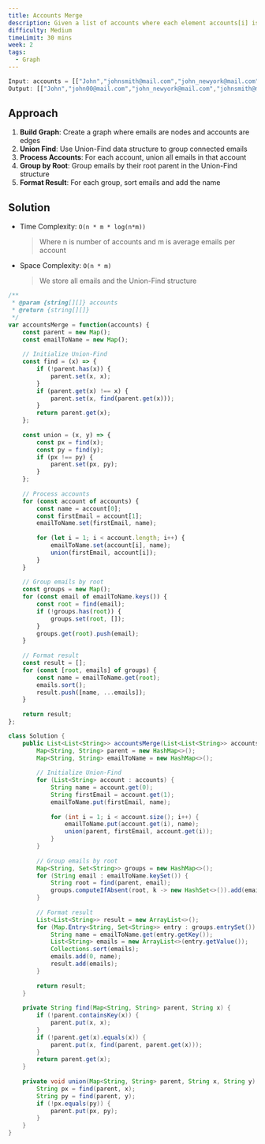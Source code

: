 ```yaml
---
title: Accounts Merge
description: Given a list of accounts where each element accounts[i] is a list of strings, where the first element accounts[i][0] is a name, and the rest of the elements are emails representing emails of the account.
difficulty: Medium
timeLimit: 30 mins
week: 2
tags:
  - Graph
---
```


```js title="Example"
Input: accounts = [["John","johnsmith@mail.com","john_newyork@mail.com"],["John","johnsmith@mail.com","john00@mail.com"],["Mary","mary@mail.com"],["John","johnnybravo@mail.com"]]
Output: [["John","john00@mail.com","john_newyork@mail.com","johnsmith@mail.com"],["John","johnnybravo@mail.com"],["Mary","mary@mail.com"]]
```

## Approach

1. **Build Graph**: Create a graph where emails are nodes and accounts are edges
2. **Union Find**: Use Union-Find data structure to group connected emails
3. **Process Accounts**: For each account, union all emails in that account
4. **Group by Root**: Group emails by their root parent in the Union-Find structure
5. **Format Result**: For each group, sort emails and add the name

## Solution

- Time Complexity: `O(n * m * log(n*m))`
  > Where n is number of accounts and m is average emails per account
- Space Complexity: `O(n * m)`
  > We store all emails and the Union-Find structure

```js tab="JavaScript"
/**
 * @param {string[][]} accounts
 * @return {string[][]}
 */
var accountsMerge = function(accounts) {
    const parent = new Map();
    const emailToName = new Map();
    
    // Initialize Union-Find
    const find = (x) => {
        if (!parent.has(x)) {
            parent.set(x, x);
        }
        if (parent.get(x) !== x) {
            parent.set(x, find(parent.get(x)));
        }
        return parent.get(x);
    };
    
    const union = (x, y) => {
        const px = find(x);
        const py = find(y);
        if (px !== py) {
            parent.set(px, py);
        }
    };
    
    // Process accounts
    for (const account of accounts) {
        const name = account[0];
        const firstEmail = account[1];
        emailToName.set(firstEmail, name);
        
        for (let i = 1; i < account.length; i++) {
            emailToName.set(account[i], name);
            union(firstEmail, account[i]);
        }
    }
    
    // Group emails by root
    const groups = new Map();
    for (const email of emailToName.keys()) {
        const root = find(email);
        if (!groups.has(root)) {
            groups.set(root, []);
        }
        groups.get(root).push(email);
    }
    
    // Format result
    const result = [];
    for (const [root, emails] of groups) {
        const name = emailToName.get(root);
        emails.sort();
        result.push([name, ...emails]);
    }
    
    return result;
};
```

```java tab="Java"
class Solution {
    public List<List<String>> accountsMerge(List<List<String>> accounts) {
        Map<String, String> parent = new HashMap<>();
        Map<String, String> emailToName = new HashMap<>();
        
        // Initialize Union-Find
        for (List<String> account : accounts) {
            String name = account.get(0);
            String firstEmail = account.get(1);
            emailToName.put(firstEmail, name);
            
            for (int i = 1; i < account.size(); i++) {
                emailToName.put(account.get(i), name);
                union(parent, firstEmail, account.get(i));
            }
        }
        
        // Group emails by root
        Map<String, Set<String>> groups = new HashMap<>();
        for (String email : emailToName.keySet()) {
            String root = find(parent, email);
            groups.computeIfAbsent(root, k -> new HashSet<>()).add(email);
        }
        
        // Format result
        List<List<String>> result = new ArrayList<>();
        for (Map.Entry<String, Set<String>> entry : groups.entrySet()) {
            String name = emailToName.get(entry.getKey());
            List<String> emails = new ArrayList<>(entry.getValue());
            Collections.sort(emails);
            emails.add(0, name);
            result.add(emails);
        }
        
        return result;
    }
    
    private String find(Map<String, String> parent, String x) {
        if (!parent.containsKey(x)) {
            parent.put(x, x);
        }
        if (!parent.get(x).equals(x)) {
            parent.put(x, find(parent, parent.get(x)));
        }
        return parent.get(x);
    }
    
    private void union(Map<String, String> parent, String x, String y) {
        String px = find(parent, x);
        String py = find(parent, y);
        if (!px.equals(py)) {
            parent.put(px, py);
        }
    }
}
```
